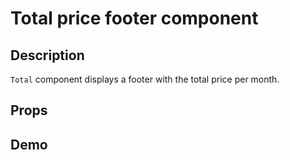 
<Meta of={TotalStories} />

# Total price footer component

## Description

`Total` component displays a footer with the total price per month.

## Props

<ArgTypes of={TotalStories} />

## Demo

<Canvas of={TotalStories.Default} />
